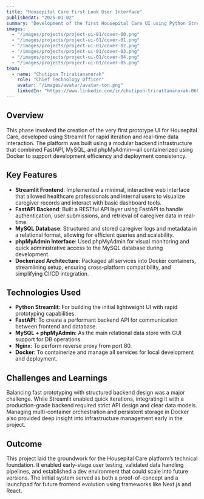 ```yaml
---
title: "Housepital Care First Look User Interface"
publishedAt: "2025-01-02"
summary: "Development of the first Housepital Care UI using Python Streamlit, supported by a Dockerized backend with FastAPI, MySQL, and phpMyAdmin."
images:
  - "/images/projects/project-ui-01/cover-00.png"
  - "/images/projects/project-ui-01/cover-01.png"
  - "/images/projects/project-ui-01/cover-02.png"
  - "/images/projects/project-ui-01/cover-03.png"
  - "/images/projects/project-ui-01/cover-04.png"
  - "/images/projects/project-ui-01/cover-05.png"
team:
  - name: "Chutipon Trirattananurak"
    role: "Chief Technology Officer"
    avatar: "/images/avatar/avatar-ton.png"
    linkedIn: "https://www.linkedin.com/in/chutipon-trirattananurak-066aa3131/"
---
```


## Overview

This phase involved the creation of the very first prototype UI for Housepital Care, developed using Streamlit for rapid iteration and real-time data interaction. The platform was built using a modular backend infrastructure that combined FastAPI, MySQL, and phpMyAdmin—all containerized using Docker to support development efficiency and deployment consistency.

## Key Features

- **Streamlit Frontend**: Implemented a minimal, interactive web interface that allowed healthcare professionals and internal users to visualize caregiver records and interact with basic dashboard tools.
- **FastAPI Backend**: Built a RESTful API layer using FastAPI to handle authentication, user submissions, and retrieval of caregiver data in real-time.
- **MySQL Database**: Structured and stored caregiver logs and metadata in a relational format, allowing for efficient queries and scalability.
- **phpMyAdmin Interface**: Used phpMyAdmin for visual monitoring and quick administrative access to the MySQL database during development.
- **Dockerized Architecture**: Packaged all services into Docker containers, streamlining setup, ensuring cross-platform compatibility, and simplifying CI/CD integration.

## Technologies Used

- **Python Streamlit**: For building the initial lightweight UI with rapid prototyping capabilities.
- **FastAPI**: To create a performant backend API for communication between frontend and database.
- **MySQL + phpMyAdmin**: As the main relational data store with GUI support for DB operations.
- **Nginx**: To perform reverse proxy from port 80.
- **Docker**: To containerize and manage all services for local development and deployment.

## Challenges and Learnings

Balancing fast prototyping with structured backend design was a major challenge. While Streamlit enabled quick iterations, integrating it with a production-grade backend required strict API design and clear data models. Managing multi-container orchestration and persistent storage in Docker also provided deep insight into infrastructure management early in the project.

## Outcome

This project laid the groundwork for the Housepital Care platform’s technical foundation. It enabled early-stage user testing, validated data handling pipelines, and established a dev environment that could scale into future versions. The initial system served as both a proof-of-concept and a launchpad for future frontend evolution using frameworks like Next.js and React.

